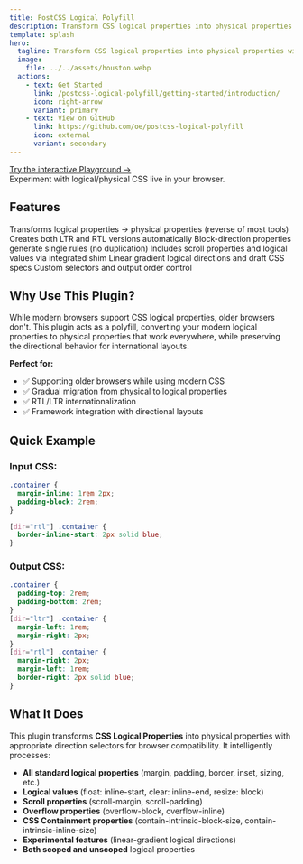 ```yaml
---
title: PostCSS Logical Polyfill
description: Transform CSS logical properties into physical properties with appropriate direction selectors for maximum browser compatibility.
template: splash
hero:
  tagline: Transform CSS logical properties into physical properties with appropriate direction selectors for maximum browser compatibility.
  image:
    file: ../../assets/houston.webp
  actions:
    - text: Get Started
      link: /postcss-logical-polyfill/getting-started/introduction/
      icon: right-arrow
      variant: primary
    - text: View on GitHub
      link: https://github.com/oe/postcss-logical-polyfill
      icon: external
      variant: secondary
---
```



<CardGrid stagger>
  <Card title="🧑‍💻 Playground" icon="puzzle">
    <a href="/postcss-logical-polyfill/playground/" style={{display:'inline-block',marginTop:'0.5rem',fontWeight:600,color:'var(--sl-color-accent)'}}>Try the interactive Playground →</a>
    <br />Experiment with logical/physical CSS live in your browser.
  </Card>
</CardGrid>

## Features

<CardGrid stagger>
	<Card title="🔄 Polyfill Direction" icon="setting">
		Transforms logical properties → physical properties (reverse of most tools)
	</Card>
	<Card title="🎯 Smart Generation" icon="add-document">
		Creates both LTR and RTL versions automatically
	</Card>
	<Card title="⚡ Optimized Output" icon="rocket">
		Block-direction properties generate single rules (no duplication)
	</Card>
	<Card title="🔗 Extended Support" icon="puzzle">
		Includes scroll properties and logical values via integrated shim
	</Card>
	<Card title="🧪 Experimental Features" icon="star">
		Linear gradient logical directions and draft CSS specs
	</Card>
	<Card title="🎛️ Configurable" icon="setting">
		Custom selectors and output order control
	</Card>
</CardGrid>

## Why Use This Plugin?

While modern browsers support CSS logical properties, older browsers don't. This plugin acts as a polyfill, converting your modern logical properties to physical properties that work everywhere, while preserving the directional behavior for international layouts.

**Perfect for:**
- ✅ Supporting older browsers while using modern CSS
- ✅ Gradual migration from physical to logical properties  
- ✅ RTL/LTR internationalization
- ✅ Framework integration with directional layouts

## Quick Example

### Input CSS:
```css
.container {
  margin-inline: 1rem 2px;
  padding-block: 2rem;
}

[dir="rtl"] .container {
  border-inline-start: 2px solid blue;
}
```

### Output CSS:
```css
.container {
  padding-top: 2rem;
  padding-bottom: 2rem;
}
[dir="ltr"] .container {
  margin-left: 1rem;
  margin-right: 2px;
}
[dir="rtl"] .container {
  margin-right: 2px;
  margin-left: 1rem;
  border-right: 2px solid blue;
}
```

## What It Does

This plugin transforms **CSS Logical Properties** into physical properties with appropriate direction selectors for browser compatibility. It intelligently processes:

- **All standard logical properties** (margin, padding, border, inset, sizing, etc.)
- **Logical values** (float: inline-start, clear: inline-end, resize: block)
- **Scroll properties** (scroll-margin, scroll-padding)
- **Overflow properties** (overflow-block, overflow-inline)
- **CSS Containment properties** (contain-intrinsic-block-size, contain-intrinsic-inline-size)
- **Experimental features** (linear-gradient logical directions)
- **Both scoped and unscoped** logical properties

